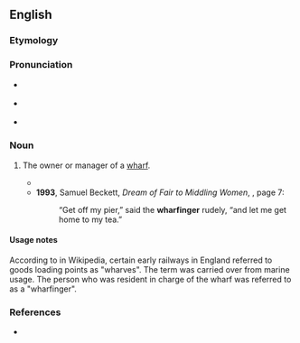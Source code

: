 ==English==

===Etymology===
{{suffix|en|wharfage|er}}

===Pronunciation===
* {{a|RP}} {{IPA|en|/ˈwɔː.fɪn.d͡ʒə/}}
* {{a|GA}} {{IPA|en|/ˈwɔɹ.fɪn.d͡ʒɚ/}}
* {{a|wine/whine}} {{IPA|en|/ˈhwɔɹ.fɪn.d͡ʒɚ/}}

===Noun===
{{en-noun}}

# {{lb|en|chiefly|historical}} The owner or manager of a [[wharf]].
#* {{quote-journal|en|year=1940|month=December|author-Charles E. Lee|title=The Wenford Mineral Line|journal=Railway Magazine|page=645|text=A female '''wharfinger'''&mdash;a grade of staff peculiar to the Wenford Mineral Line&mdash;lives in an adjacent house.}}
#* '''1993''', Samuel Beckett, ''Dream of Fair to Middling Women'', {{ISBN|1559702176}}, page 7:
#*: “Get off my pier,” said the '''wharfinger''' rudely, “and let me get home to my tea.”

====Usage notes====
According to {{w|Wharf}} in Wikipedia, certain early railways in England referred to goods loading points as "wharves". The term was carried over from marine usage. The person who was resident in charge of the wharf was referred to as a "wharfinger".

===References===
* {{R:Lexico}}